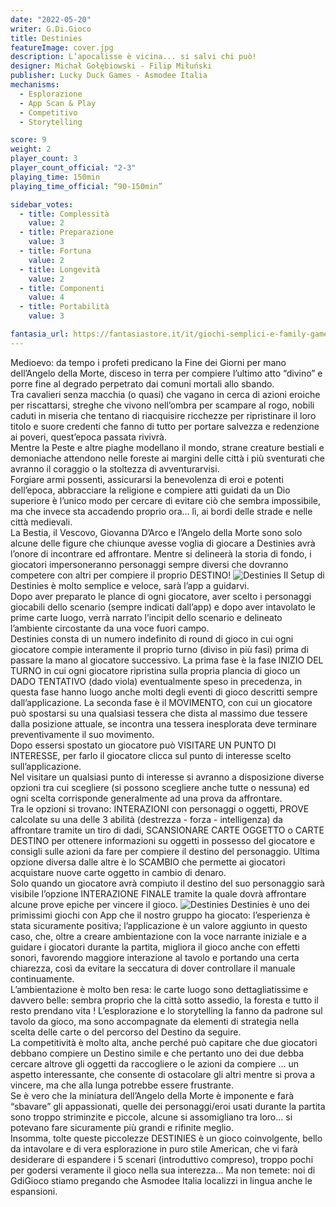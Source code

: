 ```yaml
---
date: "2022-05-20"
writer: G.Di.Gioco
title: Destinies
featureImage: cover.jpg
description: L’apocalisse è vicina... si salvi chi può!
designer: Michał Gołębiowski - Filip Miłuński
publisher: Lucky Duck Games - Asmodee Italia
mechanisms:
  - Esplorazione
  - App Scan & Play
  - Competitivo
  - Storytelling

score: 9
weight: 2
player_count: 3
player_count_official: "2-3"
playing_time: 150min
playing_time_official: “90-150min”

sidebar_votes:
  - title: Complessità
    value: 2
  - title: Preparazione
    value: 3
  - title: Fortuna
    value: 2
  - title: Longevità
    value: 2
  - title: Componenti
    value: 4
  - title: Portabilità
    value: 3

fantasia_url: https://fantasiastore.it/it/giochi-semplici-e-family-games/11077-destinies.html
---
```


<Setting>
  Medioevo: da tempo i profeti predicano la Fine dei Giorni per mano dell’Angelo
  della Morte, disceso in terra per compiere l’ultimo atto “divino” e porre fine
  al degrado perpetrato dai comuni mortali allo sbando.
  <br />
  Tra cavalieri senza macchia (o quasi) che vagano in cerca di azioni eroiche
  per riscattarsi, streghe che vivono nell’ombra per scampare al rogo, nobili
  caduti in miseria che tentano di riacquisire ricchezze per ripristinare il
  loro titolo e suore credenti che fanno di tutto per portare salvezza e
  redenzione ai poveri, quest’epoca passata rivivrà.
  <br />
  Mentre la Peste e altre piaghe modellano il mondo, strane creature bestiali e
  demoniache attendono nelle foreste ai margini delle città i più sventurati che
  avranno il coraggio o la stoltezza di avventurarvisi.
  <br />
  Forgiare armi possenti, assicurarsi la benevolenza di eroi e potenti
  dell’epoca, abbracciare la religione e compiere atti guidati da un Dio
  superiore è l’unico modo per cercare di evitare ciò che sembra impossibile, ma
  che invece sta accadendo proprio ora… lì, ai bordi delle strade e nelle città
  medievali.
  <br />
  La Bestia, il Vescovo, Giovanna D’Arco e l’Angelo della Morte sono solo alcune
  delle figure che chiunque avesse voglia di giocare a Destinies avrà l’onore di
  incontrare ed affrontare. Mentre si delineerà la storia di fondo, i giocatori
  impersoneranno personaggi sempre diversi che dovranno competere con altri per
  compiere il proprio DESTINO!
</Setting>

<img src="./game1.jpg" alt="Destinies" />

<Rules>
  Il Setup di Destinies è molto semplice e veloce, sarà l’app a guidarvi.
  <br />
  Dopo aver preparato le plance di ogni giocatore, aver scelto i personaggi
  giocabili dello scenario (sempre indicati dall’app) e dopo aver intavolato le
  prime carte luogo, verrà narrato l’incipit dello scenario e delineato
  l’ambiente circostante da una voce fuori campo.
  <br />
  Destinies consta di un numero indefinito di round di gioco in cui ogni
  giocatore compie interamente il proprio turno (diviso in più fasi) prima di
  passare la mano al giocatore successivo. La prima fase è la fase INIZIO DEL
  TURNO in cui ogni giocatore ripristina sulla propria plancia di gioco un DADO
  TENTATIVO (dado viola) eventualmente speso in precedenza, in questa fase hanno
  luogo anche molti degli eventi di gioco descritti sempre dall’applicazione. La
  seconda fase è il MOVIMENTO, con cui un giocatore può spostarsi su una
  qualsiasi tessera che dista al massimo due tessere dalla posizione attuale, se
  incontra una tessera inesplorata deve terminare preventivamente il suo
  movimento.
  <br />
  Dopo essersi spostato un giocatore può VISITARE UN PUNTO DI INTERESSE, per
  farlo il giocatore clicca sul punto di interesse scelto sull’applicazione.
  <br />
  Nel visitare un qualsiasi punto di interesse si avranno a disposizione diverse
  opzioni tra cui scegliere (si possono scegliere anche tutte o nessuna) ed ogni
  scelta corrisponde generalmente ad una prova da affrontare.
  <br />
  Tra le opzioni si trovano: INTERAZIONI con personaggi o oggetti, PROVE
  calcolate su una delle 3 abilità (destrezza - forza - intelligenza) da
  affrontare tramite un tiro di dadi, SCANSIONARE CARTE OGGETTO o CARTE DESTINO
  per ottenere informazioni su oggetti in possesso del giocatore e consigli
  sulle azioni da fare per compiere il destino del personaggio. Ultima opzione
  diversa dalle altre è lo SCAMBIO che permette ai giocatori acquistare nuove
  carte oggetto in cambio di denaro.
  <br />
  Solo quando un giocatore avrà compiuto il destino del suo personaggio sarà
  visibile l’opzione INTERAZIONE FINALE tramite la quale dovrà affrontare alcune
  prove epiche per vincere il gioco.
</Rules>

<img src="./game2.jpg" alt="Destinies" />

<Feedback>
  Destinies è uno dei primissimi giochi con App che il nostro gruppo ha giocato:
  l’esperienza è stata sicuramente positiva; l’applicazione è un valore aggiunto
  in questo caso, che, oltre a creare ambientazione con la voce narrante
  iniziale e a guidare i giocatori durante la partita, migliora il gioco anche
  con effetti sonori, favorendo maggiore interazione al tavolo e portando una
  certa chiarezza, così da evitare la seccatura di dover controllare il manuale
  continuamente.
  <br />
  L’ambientazione è molto ben resa: le carte luogo sono dettagliatissime e
  davvero belle: sembra proprio che la città sotto assedio, la foresta e tutto
  il resto prendano vita ! L’esplorazione e lo storytelling la fanno da padrone
  sul tavolo da gioco, ma sono accompagnate da elementi di strategia nella
  scelta delle carte o del percorso del Destino da seguire.
  <br />
  La competitività è molto alta, anche perché può capitare che due giocatori
  debbano compiere un Destino simile e che pertanto uno dei due debba cercare
  altrove gli oggetti da raccogliere o le azioni da compiere … un aspetto
  interessante, che consente di ostacolare gli altri mentre si prova a vincere,
  ma che alla lunga potrebbe essere frustrante.
  <br />
  Se è vero che la miniatura dell’Angelo della Morte è imponente e farà
  “sbavare” gli appassionati, quelle dei personaggi/eroi usati durante la
  partita sono troppo striminzite e piccole, alcune si assomigliano tra loro… si
  potevano fare sicuramente più grandi e rifinite meglio.
  <br />
  Insomma, tolte queste piccolezze DESTINIES è un gioco coinvolgente, bello da
  intavolare e di vera esplorazione in puro stile American, che vi farà
  desiderare di espandere i 5 scenari (introduttivo compreso), troppo pochi per
  godersi veramente il gioco nella sua interezza… Ma non temete: noi di GdiGioco
  stiamo pregando che Asmodee Italia localizzi in lingua anche le espansioni.
</Feedback>

<Instagram id="Cdxt0fXjbXl" />
